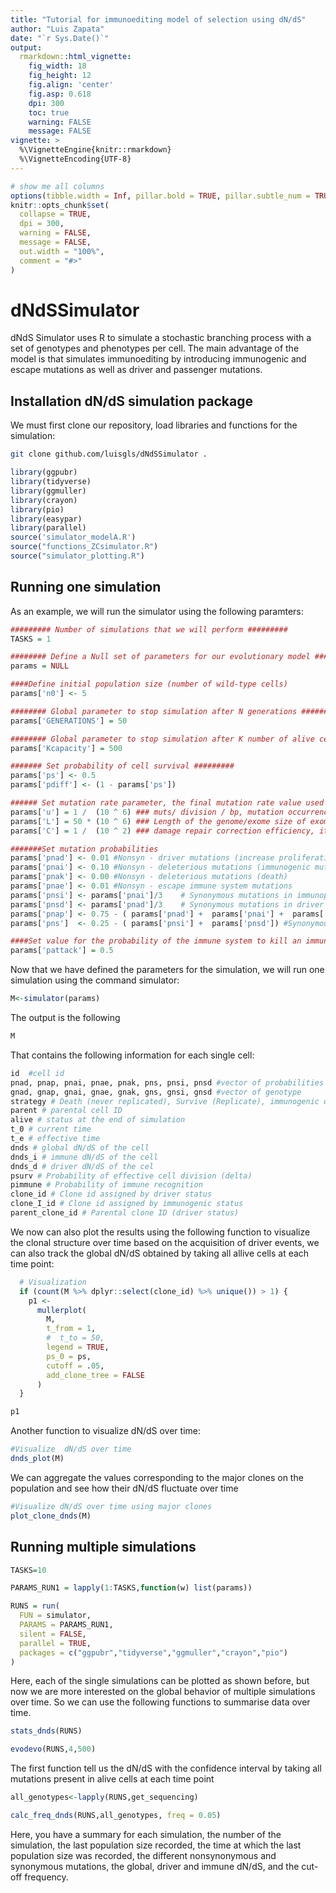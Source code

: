 ```yaml
---
title: "Tutorial for immunoediting model of selection using dN/dS"
author: "Luis Zapata"
date: "`r Sys.Date()`"
output:
  rmarkdown::html_vignette:
    fig_width: 18
    fig_height: 12
    fig.align: 'center'
    fig.asp: 0.618
    dpi: 300
    toc: true
    warning: FALSE
    message: FALSE
vignette: >
  %\VignetteEngine{knitr::rmarkdown}
  %\VignetteEncoding{UTF-8}
---
```


```r
# show me all columns
options(tibble.width = Inf, pillar.bold = TRUE, pillar.subtle_num = TRUE)
knitr::opts_chunk$set(
  collapse = TRUE,
  dpi = 300,
  warning = FALSE,
  message = FALSE,
  out.width = "100%",
  comment = "#>"
)
```

# dNdSSimulator
dNdS Simulator uses R to simulate a stochastic branching process with a set of genotypes and phenotypes per cell. The main advantage of the model is that simulates immunoediting by introducing immunogenic and escape mutations as well as driver and passenger mutations.


## Installation dN/dS simulation package

We must first clone our repository, load libraries and functions for the simulation:

```bash
git clone github.com/luisgls/dNdSSimulator .
```

```r
library(ggpubr)
library(tidyverse)
library(ggmuller)
library(crayon)
library(pio)
library(easypar)
library(parallel)
source('simulator_modelA.R')
source("functions_ZCsimulator.R")
source("simulator_plotting.R")
```
## Running one simulation

As an example, we will run the simulator using the following paramters:

```r

######### Number of simulations that we will perform #########
TASKS = 1

######## Define a Null set of parameters for our evolutionary model ###########
params = NULL

####Define initial population size (number of wild-type cells)
params['n0'] <- 5

######## Global parameter to stop simulation after N generations #########
params['GENERATIONS'] = 50

######## Global parameter to stop simulation after K number of alive cells #########
params['Kcapacity'] = 500

####### Set probability of cell survival #########
params['ps'] <- 0.5
params['pdiff'] <- (1 - params['ps'])

###### Set mutation rate parameter, the final mutation rate value used is equal to a combination of the following terms: u*L*C
params['u'] = 1 /  (10 ^ 6) ### muts/ division / bp, mutation occurrence/ polymerase error
params['L'] = 50 * (10 ^ 6) ### Length of the genome/exome size of exome syn plus nonsyn mutations
params['C'] = 1 /  (10 ^ 2) ### damage repair correction efficiency, it allows only 1 out of X number of mutations to be preserved at each cell division

#######Set mutation probabilities
params['pnad'] <- 0.01 #Nonsyn - driver mutations (increase proliferation rate, oncogenes/ reduce correction efficiency, mut_modifiers, decrease death rate, etc)
params['pnai'] <- 0.10 #Nonsyn - deleterious mutations (immunogenic mutations)
params['pnak'] <- 0.00 #Nonsyn - deleterious mutations (death)
params['pnae'] <- 0.01 #Nonsyn - escape immune system mutations
params['pnsi'] <- params['pnai']/3    # Synonymous mutations in immunopeptidome
params['pnsd'] <- params['pnad']/3    # Synonymous mutations in driver
params['pnap'] <- 0.75 - ( params['pnad'] +  params['pnai'] +  params['pnae'] +  params['pnak']) #Nonsyn - passenger mutations
params['pns']  <- 0.25 - ( params['pnsi'] +  params['pnsd']) #Synonymous mutations

####Set value for the probability of the immune system to kill an immungenic population (PIs in the manuscript)
params['pattack'] = 0.5
```

Now that we have defined the parameters for the simulation, we will run one simulation using the command simulator:

```r
M<-simulator(params)
```

The output is the following

```r
M
```

That contains the following information for each single cell:

```r
id  #cell id
pnad, pnap, pnai, pnae, pnak, pns, pnsi, pnsd #vector of probabilities to acquire a genotype
gnad, gnap, gnai, gnae, gnak, gns, gnsi, gnsd #vector of genotype
strategy # Death (never replicated), Survive (Replicate), immunogenic or escape cell
parent # parental cell ID
alive # status at the end of simulation
t_0 # current time
t_e # effective time
dnds # global dN/dS of the cell
dnds_i # immune dN/dS of the cell 
dnds_d # driver dN/dS of the cel
psurv # Probability of effective cell division (delta)
pimmune # Probability of immune recognition
clone_id # Clone id assigned by driver status
clone_I_id # Clone id assigned by immunogenic status
parent_clone_id # Parental clone ID (driver status)
```

We now can also plot the results using the following function to visualize the clonal structure over time based on the acquisition of driver events, we can also track the global dN/dS obtained by taking all allive cells at each time point:

```r
  # Visualization
  if (count(M %>% dplyr::select(clone_id) %>% unique()) > 1) {
    p1 <-
      mullerplot(
        M,
        t_from = 1,
        #  t_to = 50,
        legend = TRUE,
        ps_0 = ps,
        cutoff = .05,
        add_clone_tree = FALSE
      )
  }

p1

```

Another function to visualize dN/dS over time:

```r

#Visualize  dN/dS over time
dnds_plot(M)


```

We can aggregate the values corresponding to the major clones on the population and see how their dN/dS fluctuate over time

```r
#Visualize dN/dS over time using major clones
plot_clone_dnds(M)
```

## Running multiple simulations

```r
TASKS=10

PARAMS_RUN1 = lapply(1:TASKS,function(w) list(params))

RUNS = run(
  FUN = simulator,
  PARAMS = PARAMS_RUN1,
  silent = FALSE,
  parallel = TRUE,
  packages = c("ggpubr","tidyverse","ggmuller","crayon","pio")
)
```

Here, each of the single simulations can be plotted as shown before, but now we are more interested on the global behavior of multiple simulations over time. So we can use the following functions to summarise data over time. 

```r

stats_dnds(RUNS)

evodevo(RUNS,4,500)

```
The first function tell us the dN/dS with the confidence interval by taking all mutations present in alive cells at each time point

```r
all_genotypes<-lapply(RUNS,get_sequencing)

calc_freq_dnds(RUNS,all_genotypes, freq = 0.05)
```
Here, you have a summary for each simulation, the number of the simulation, the last population size recorded, the time at which the last population size was recorded, the different nonsynonymous and synonymous mutations, the global, driver and immune dN/dS, and the cut-off frequency. 
